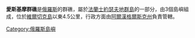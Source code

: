 '''愛斯基摩群礁'''是[[俄羅斯|俄羅斯]]的群礁，屬於[[法蘭士約瑟夫地群島|法蘭士約瑟夫地群島]]的一部分，由3個島嶼組成，位於[[維爾切克島|維爾切克島]]以東4.5公里，行政方面由[[阿爾漢格爾斯克州|阿爾漢格爾斯克州]]負責管轄。

[[Category:俄羅斯島嶼|Category:俄羅斯島嶼]]
{{Russia-geo-stub}}